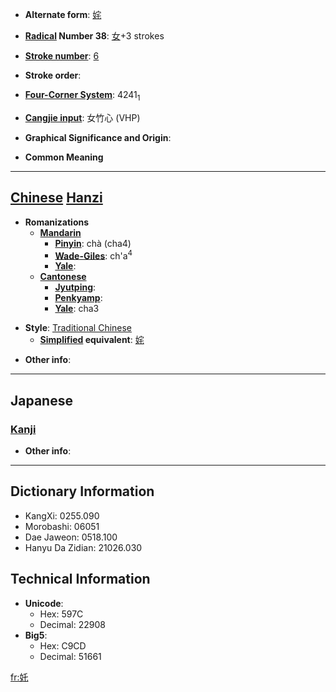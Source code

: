 * '''Alternate form''': [[姹]]

* '''[[Wiktionary:Chinese radical index| Radical]] Number 38''': [[Wiktionary:Chinese radical index 女|女]]+3 strokes

* '''[[Wiktionary:Chinese total strokes index|Stroke number]]''': [[Wiktionary:Chinese total strokes index 6|6]]

* '''Stroke order''': 

* '''[[Wiktionary:Chinese four corner index|Four-Corner System]]''': 4241<sub>1</sub>

* '''[[Wiktionary:Chinese Cangjie index|Cangjie input]]''': 女竹心 (VHP)

* '''Graphical Significance and Origin''': 

* '''Common Meaning'''
{{substub}}
----

== [[Chinese]] [[Hanzi]] ==

* '''Romanizations'''
** '''[[Mandarin]]'''
*** '''[[Pinyin]]''': chà (cha4)
*** '''[[Wade-Giles]]''': ch'a<sup>4</sup>
*** '''[[Yale]]''': 
** '''[[Cantonese]]'''
*** '''[[Jyutping]]''':
*** '''[[Penkyamp]]''': 
*** '''[[Yale]]''': cha3

* '''Style''': [[Traditional Chinese]] 
** '''[[Simplified Chinese|Simplified]] equivalent''': [[姹]]

* '''Other info''': 

----

==Japanese==
===[[Kanji]]===
{{kanji|on readings=[[た]] (ta), [[と]] (to), [[つ]] (tsu)|kun readings=[[おとめ]] (otome), [[ほこる]] (hokoru)}}

* '''Other info''':  

----

== Dictionary Information ==

* KangXi: 0255.090
* Morobashi: 06051
* Dae Jaweon: 0518.100
* Hanyu Da Zidian: 21026.030

== Technical Information ==

* '''Unicode''':
** Hex: 597C
** Decimal: 22908
* '''Big5''':
** Hex: C9CD
** Decimal: 51661

[[fr:奼]]